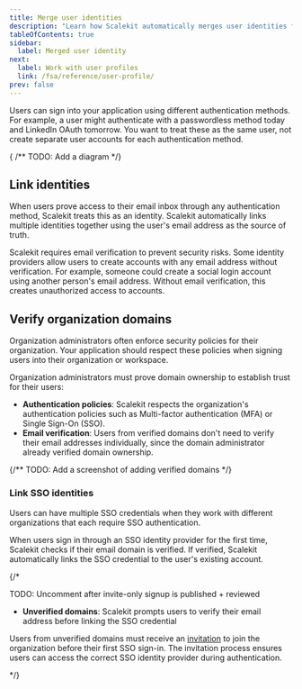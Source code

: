 ```yaml
---
title: Merge user identities
description: "Learn how Scalekit automatically merges user identities from different authentication methods, ensuring a single user profile and preventing duplicate accounts."
tableOfContents: true
sidebar:
  label: Merged user identity
next:
  label: Work with user profiles
  link: /fsa/reference/user-profile/
prev: false
---
```



Users can sign into your application using different authentication methods. For example, a user might authenticate with a passwordless method today and LinkedIn OAuth tomorrow. You want to treat these as the same user, not create separate user accounts for each authentication method.

{ /** TODO: Add a diagram */}

## Link identities

When users prove access to their email inbox through any authentication method, Scalekit treats this as an identity. Scalekit automatically links multiple identities together using the user's email address as the source of truth.

Scalekit requires email verification to prevent security risks. Some identity providers allow users to create accounts with any email address without verification. For example, someone could create a social login account using another person's email address. Without email verification, this creates unauthorized access to accounts.

## Verify organization domains

Organization administrators often enforce security policies for their organization. Your application should respect these policies when signing users into their organization or workspace.

Organization administrators must prove domain ownership to establish trust for their users:

- **Authentication policies**: Scalekit respects the organization's authentication policies such as Multi-factor authentication (MFA) or Single Sign-On (SSO).
- **Email verification**: Users from verified domains don't need to verify their email addresses individually, since the domain administrator already verified domain ownership.



{/** TODO: Add a screenshot of adding verified domains */}

### Link SSO identities

Users can have multiple SSO credentials when they work with different organizations that each require SSO authentication.

When users sign in through an SSO identity provider for the first time, Scalekit checks if their email domain is verified. If verified, Scalekit automatically links the SSO credential to the user's existing account.

{/*

TODO: Uncomment after invite-only signup is published + reviewed

- **Unverified domains**: Scalekit prompts users to verify their email address before linking the SSO credential

Users from unverified domains must receive an [invitation](/fsa/guides/invite-only-signup/) to join the organization before their first SSO sign-in. The invitation process ensures users can access the correct SSO identity provider during authentication.

*/}
